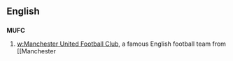 ==English==

==={{initialism}}===
'''MUFC'''

# {{soccer}} [[w:Manchester United Football Club]], a famous English football team from [[Manchester
